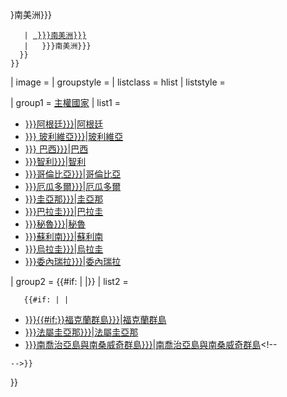 {{Navbox
| name  = {{{name|南美洲主題}}}
| state = {{{state<includeonly>|autocollapse</includeonly>}}}
| border = {{{border|}}}
| navbar = {{{navbar|}}}
| titlestyle = {{{titlestyle|}}}
| title =
 {{#if:{{{title|}}} |{{{title}}}
  |{{#ifexist:{{{2| {{{prefix|}}}}}}南美洲{{{2| {{{suffix|}}}}}}
    | [[{{{2| {{{prefix|}}}}}}南美洲{{{2| {{{suffix|}}}}}}]]
    |   {{{2| {{{prefix|}}}}}}南美洲{{{2| {{{suffix|}}}}}}
   }}
 }}
| image = 
| groupstyle = {{{groupstyle|}}}
| listclass = hlist
| liststyle = {{{liststyle|}}}


| group1 = [[主權國家列表|主權國家]]
| list1 =
* [[{{{1| {{{prefix|}}}}}}阿根廷{{{2| {{{suffix|}}}}}}|阿根廷]]
* [[{{{1|{{{prefix|}}}}}} 玻利維亞{{{2| {{{suffix|}}}}}}|玻利維亞]]
* [[{{{1| {{{prefix |}}}}}} 巴西{{{2| {{{suffix|}}}}}}|巴西]]
* [[{{{1|{{{prefix|}}}}}}智利{{{2|{{{suffix|}}}}}}|智利]]
* [[{{{1| {{{prefix|}}}}}}哥倫比亞{{{2| {{{suffix|}}}}}}|哥倫比亞]]
* [[ {{{1|{{{prefix|}}}}}}厄瓜多爾{{{2| {{{suffix|}}}}}}|厄瓜多爾]]
* [[{{{1|{{{prefix|}}} }}}圭亞那{{{2| {{{suffix|}}}}}}|圭亞那]]
* [[{{{1| {{{prefix|}}}}}}巴拉圭{{{2| {{{suffix|}}}}}}|巴拉圭]]
* [[{{{1| {{{prefix|}}}}}}秘魯{{{2| {{{suffix|}}}}}}|秘魯]]
* [[{{{1| {{{prefix|}}}}}}蘇利南{{{2| {{{suffix|}}}}}}|蘇利南]]
* [[{{{1| {{{prefix|}}}}}}烏拉圭{{{2| {{{suffix|}}}}}}|烏拉圭]]
* [[{{{1| {{{prefix|}}}}}}委內瑞拉{{{2| {{{suffix|}}}}}}|委內瑞拉]]


| group2 = {{#if:{{{countries_only|}}} | |{{longitem|[[境外領土|附屬領土]] 及<br/>其他領土}}}}
| list2 =
    {{#if:{{{countries_only|}}} | |
* [[{{{1| {{{prefix|}}}}}}{{#if:{{{2|}}}{{{suffix|}}}}}福克蘭群島{{{2| {{{suffix|}}}}}}|福克蘭群島]]
* [[{{{1| {{{prefix|}}}}}}法屬圭亞那{{{2| {{{suffix|}}}}}}|法屬圭亞那]]
* [[{{{1| {{{prefix|}}}}}}南喬治亞島與南桑威奇群島{{{2| {{{suffix|}}}}}}|<span style="white-space:normal;">南喬治亞島與南桑威奇群島</span>]]<!--
 -->}}
}}<noinclude>

{{template sandbox notice}}
</noinclude>